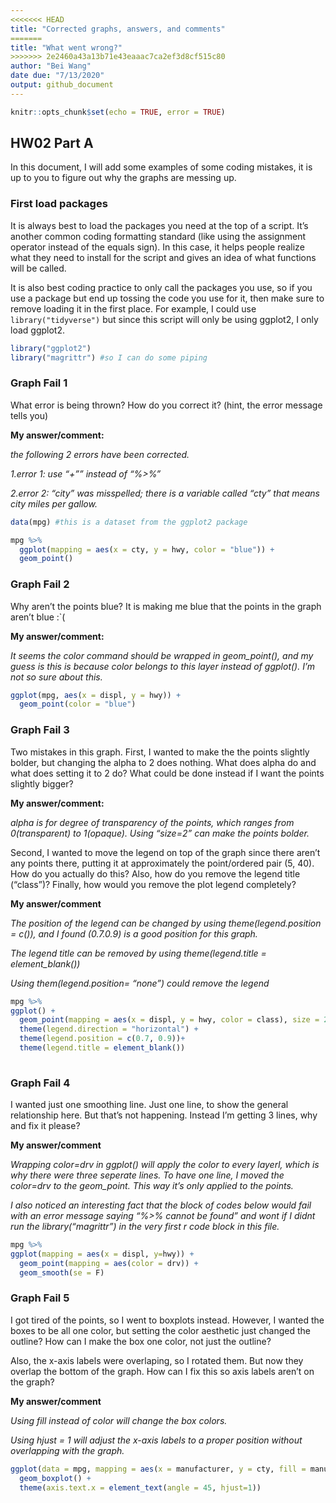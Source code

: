 ---
<<<<<<< HEAD
title: "Corrected graphs, answers, and comments"
=======
title: "What went wrong?"
>>>>>>> 2e2460a43a13b71e43eaaac7ca2ef3d8cf515c80
author: "Bei Wang"
date due: "7/13/2020"
output: github_document
---

```{r setup, include=TRUE}
knitr::opts_chunk$set(echo = TRUE, error = TRUE)
```

## HW02 Part A

In this document, I will add some examples of some coding mistakes, it is up to you to figure out why the graphs are messing up. 

### First load packages

It is always best to load the packages you need at the top of a script. It's another common coding formatting standard (like using the assignment operator instead of the equals sign). In this case, it helps people realize what they need to install for the script and gives an idea of what functions will be called. 

It is also best coding practice to only call the packages you use, so if you use a package but end up tossing the code you use for it, then make sure to remove loading it in the first place. For example, I could use `library("tidyverse")` but since this script will only be using ggplot2, I only load ggplot2.

```{r load libraries}
library("ggplot2")
library("magrittr") #so I can do some piping
```


### Graph Fail 1

What error is being thrown? How do you correct it? (hint, the error message tells you)

**My answer/comment:**

*the following 2 errors have been corrected.*

*1.error 1: use "+"" instead of "%>%"*

*2.error 2: "city" was misspelled; there is a variable called "cty" that means city miles per gallow.*

```{r}
data(mpg) #this is a dataset from the ggplot2 package

mpg %>% 
  ggplot(mapping = aes(x = cty, y = hwy, color = "blue")) +
  geom_point()

```

### Graph Fail 2
Why aren't the points blue? It is making me blue that the points in the graph aren't blue :`(

**My answer/comment:**

*It seems the color command should be wrapped in geom_point(), and my guess is this is because color belongs to this layer instead of ggplot(). I'm not so sure about this.*

```{r}
ggplot(mpg, aes(x = displ, y = hwy)) + 
  geom_point(color = "blue")

```



### Graph Fail 3
Two mistakes in this graph. First, I wanted to make the the points slightly bolder, but changing the alpha to 2 does nothing. What does alpha do and what does setting it to 2 do? What could be done instead if I want the points slightly bigger? 

**My answer/comment:**

*alpha is for degree of transparency of the points, which ranges from 0(transparent) to 1(opaque). Using "size=2" can make the points bolder.*

Second, I wanted to move the legend on top of the graph since there aren't any points there, putting it at approximately the point/ordered pair (5, 40). How do you actually do this? Also, how do you remove the legend title ("class")? Finally, how would you remove the plot legend completely?

**My answer/comment**

*The position of the legend can be changed by using theme(legend.position = c()), and I found (0.7.0.9) is a good position for this graph. *

*The legend title can be removed by using theme(legend.title = element_blank())*

*Using them(legend.position= "none") could remove the legend*

```{r}
mpg %>% 
ggplot() + 
  geom_point(mapping = aes(x = displ, y = hwy, color = class), size = 2) + 
  theme(legend.direction = "horizontal") + 
  theme(legend.position = c(0.7, 0.9))+
  theme(legend.title = element_blank())
  

```

### Graph Fail 4
I wanted just one smoothing line. Just one line, to show the general relationship here. But that's not happening. Instead I'm getting 3 lines, why and fix it please?

**My answer/comment**

*Wrapping color=drv in ggplot() will apply the color to every layerl, which is why there were three seperate lines. To have one line, I moved the color=drv to the geom_point. This way it's only applied to the points.*

*I also noticed an interesting fact that the block of codes below would fail with an error message saying "%>% cannot be found" and wont if I didnt run the library("magrittr") in the very first r code block in this file.* 


```{r}
mpg %>%  
ggplot(mapping = aes(x = displ, y=hwy)) + 
  geom_point(mapping = aes(color = drv)) + 
  geom_smooth(se = F) 
```



### Graph Fail 5
I got tired of the points, so I went to boxplots instead. However, I wanted the boxes to be all one color, but setting the color aesthetic just changed the outline? How can I make the box one color, not just the outline? 

Also, the x-axis labels were overlaping, so I rotated them. But now they overlap the bottom of the graph. How can I fix this so axis labels aren't on the graph?

**My answer/comment**

*Using fill instead of color will change the box colors.*

*Using hjust = 1 will adjust the x-axis labels to a proper position without overlapping with the graph.*

```{r}
ggplot(data = mpg, mapping = aes(x = manufacturer, y = cty, fill = manufacturer)) + 
  geom_boxplot() + 
  theme(axis.text.x = element_text(angle = 45, hjust=1))
```



